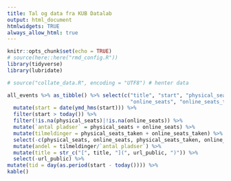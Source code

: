 ```yaml
---
title: Tal og data fra KUB Datalab
output: html_document
htmlwidgets: TRUE
always_allow_html: true
---
```


```r
knitr::opts_chunk$set(echo = TRUE)
# source(here::here("rmd_config.R"))
library(tidyverse)
library(lubridate)
```

```r
# source("collate_data.R", encoding = "UTF8") # henter data
```


```r
all_events %>% as_tibble() %>% select(c("title", "start", "physical_seats", "physical_seats_taken",
                                        "online_seats", "online_seats_taken",  "url_public")) %>% 
  mutate(start = date(ymd_hms(start))) %>% 
  filter(start > today()) %>% 
  filter(!is.na(physical_seats)|!is.na(online_seats)) %>% 
  mutate(`antal pladser` = physical_seats + online_seats) %>% 
  mutate(tilmeldinger = physical_seats_taken + online_seats_taken) %>% 
  select(-c(physical_seats, online_seats, physical_seats_taken, online_seats_taken)) %>% 
  mutate(andel = tilmeldinger/`antal pladser`) %>% 
  mutate(title = str_c("[", title, "](", url_public, ")")) %>% 
  select(-url_public) %>%
mutate(tid = day(as.period(start - today()))) %>%
kable()
  

```



